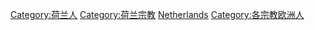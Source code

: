 [[Category:荷兰人|Category:荷兰人]]
[[Category:荷兰宗教|Category:荷兰宗教]]
[[Category:依宗教劃分的各國籍信徒|Netherlands]]
[[Category:各宗教欧洲人|Category:各宗教欧洲人]]